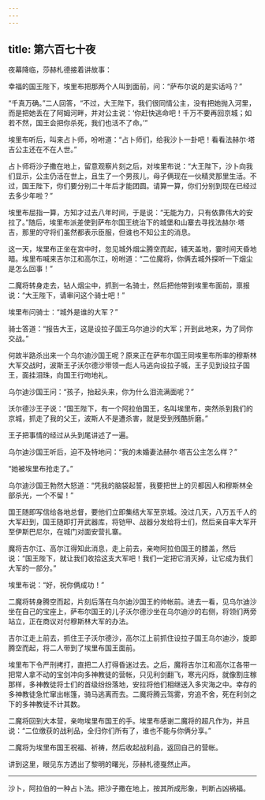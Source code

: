 ```yaml
---
---
---
```

title: 第六百七十夜
---






夜幕降临，莎赫札德接着讲故事：





幸福的国王陛下，埃里布把那两个人叫到面前，问：“萨布尔说的是实话吗？”

“千真万确。”二人回答，“不过，大王陛下，我们很同情公主，没有把她抛入河里，而是把她丢在了阿姆河畔，并对公主说：‘你赶快逃命吧！千万不要再回京城；如若不然，国王会把你杀死，我们也活不了命。’”

埃里布听后，叫来占卜师，吩咐道：“占卜师们，给我沙卜一卦吧！看看法赫尔·塔吉公主还在不在人世。”

占卜师将沙子撒在地上，留意观察片刻之后，对埃里布说：“大王陛下，沙卜向我们显示，公主仍活在世上，且生了一个男孩儿，母子俩现在一伙精灵那里生活。不过，国王陛下，你们要分别二十年后才能团圆。请算一算，你们分别到现在已经过去多少年啦？”

埃里布屈指一算，方知才过去八年时间，于是说：“无能为力，只有依靠伟大的安拉了。”随后，埃里布派差使到萨布尔国王统治下的城堡和山寨去寻找法赫尔·塔吉，那里的守将们虽然都表示臣服，但谁也不知公主的消息。

这一天，埃里布正坐在宫中时，忽见城外烟尘腾空而起，铺天盖地，霎时间天昏地暗。埃里布喊来吉尔江和高尔江，吩咐道：“二位魔将，你俩去城外探听一下烟尘是怎么回事！”

二魔将转身走去，钻人烟尘中，抓到一名骑士，然后把他带到埃里布面前，禀报说：“大王陛下，请审问这个骑士吧！”

埃里布问骑士：“城外是谁的大军？”

骑士答道：“报告大王，这是设拉子国王乌尔迪沙的大军；开到此地来，为了同你交战。”

何故半路杀出来一个乌尔迪沙国王呢？原来正在萨布尔国王同埃里布所率的穆斯林大军交战时，波斯王子沃尔德沙带领一彪人马逃向设拉子城，王子见到设拉子国王，面挂泪珠，向国王行吻地礼。

乌尔迪沙国王问：“孩子，抬起头来，你为什么泪流满面呢？”

沃尔德沙王子说：“国王陛下，有一个阿拉伯国王，名叫埃里布，突然杀到我们的京城，抓走了我的父王，波斯人不是遭杀害，就是受到残酷折磨。”

王子把事情的经过从头到尾讲述了一遍。

乌尔迪沙国王听后，迫不及特地问：“我的未婚妻法赫尔·塔吉公主怎么样？”

“她被埃里布抢走了。”

乌尔迪沙国王勃然大怒道：“凭我的脑袋起誓，我要把世上的贝都因人和穆斯林全部杀光，一个不留！”

国王随即写信给各地总督，要他们立即集结大军至京城。没过几天，八万五千人的大军赶到，国王随即打开武器库，将铠甲、战器分发给将士们，然后亲自率大军开至伊斯巴尼尔，在城门对面安营扎寨。

魔将吉尔江、高尔江得知此消息，走上前去，亲吻阿拉伯国王的膝盖，然后说：“国王陛下，就让我们收拾这支大军吧！我们一定把它消灭掉，让它成为我们大军的一部分。”

埃里布说：“好，祝你俩成功！”

二魔将转身腾空而起，片刻后落在乌尔迪沙国王的帅帐前。进去一看，见乌尔迪沙坐在自己的宝座上，萨布尔国王的儿子沃尔德沙坐在乌尔迪沙的右侧，将领们两旁站立，正在商议对付穆斯林大军的办法。

吉尔江走上前去，抓住王子沃尔德沙，高尔江上前抓住设拉子国王乌尔迪沙，旋即腾空而起，将二人带到了埃里布国王面前。

埃里布下令严刑拷打，直把二人打得昏迷过去。之后，魔将吉尔江和高尔江各带一把常人拿不动的宝剑冲向多神教徒的营帐，只见利剑翻飞，寒光闪烁，就像割庄稼那样，多神教徒将士们的首级纷纷落地，安拉将他们相继送入多灾海之中。幸存的多神教徒急忙窜出帐篷，骑马逃离而去。二魔将腾云驾雾，穷追不舍，死在利剑之下的多神教徒不计其数。

二魔将回到大本营，亲吻埃里布国王的手。埃里布感谢二魔将的超凡作为，并且说：“二位缴获的战利品，全归你们所有了，谁也不能与你俩分享。”

二魔将为埃里布国王祝福、祈祷，然后收起战利品，返回自己的营帐。





讲到这里，眼见东方透出了黎明的曙光，莎赫札德戛然止声。



***





沙卜，阿拉伯的一种占卜法。把沙子撒在地上，按其所成形象，判断占凶祸福。​​​